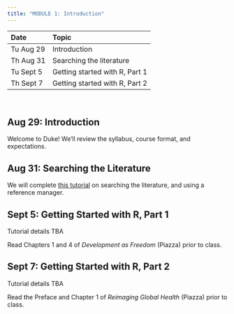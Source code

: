 ```yaml
---
title: "MODULE 1: Introduction"
---
```

  
| Date | Topic |
|:---  |:---   |
| Tu Aug 29 | Introduction |
| Th Aug 31 | Searching the literature |
| Tu Sept 5 | Getting started with R, Part 1 |
| Th Sept 7 | Getting started with R, Part 2 |

<br>

## Aug 29: Introduction

Welcome to Duke! We'll review the syllabus, course format, and expectations.

## Aug 31: Searching the Literature

We will complete [this tutorial](m1_searching.html) on searching the literature, and using a reference manager.

## Sept 5: Getting Started with R, Part 1

Tutorial details TBA

Read Chapters 1 and 4 of *Development as Freedom* (Piazza) prior to class.

## Sept 7: Getting Started with R, Part 2

Tutorial details TBA

Read the Preface and Chapter 1 of *Reimaging Global Health* (Piazza) prior to class.